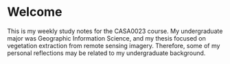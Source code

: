 # Welcome {.unnumbered}

This is my weekly study notes for the CASA0023 course. My undergraduate major was Geographic Information Science, and my thesis focused on vegetation extraction from remote sensing imagery. Therefore, some of my personal reflections may be related to my undergraduate background.
